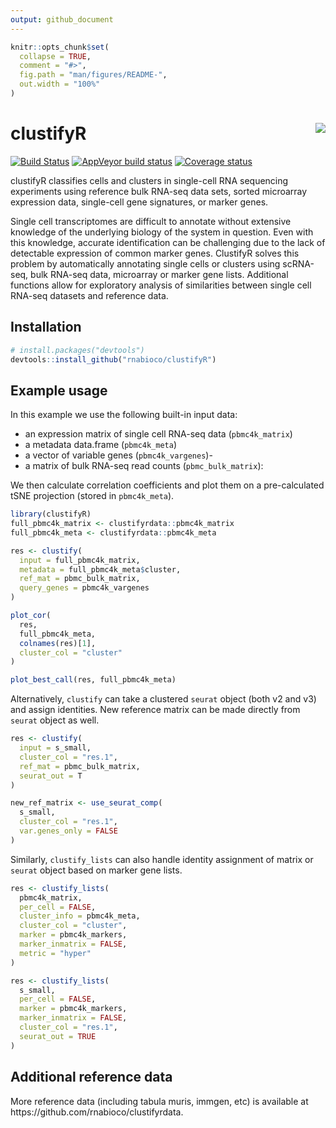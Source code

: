 ```yaml
---
output: github_document
---
```


```r
knitr::opts_chunk$set(
  collapse = TRUE,
  comment = "#>",
  fig.path = "man/figures/README-",
  out.width = "100%"
)
```

# clustifyR <img src="man/figures/logo.png" align="right">

[![Build Status](https://travis-ci.org/rnabioco/clustifyR.svg?branch=master)](https://travis-ci.org/rnabioco/clustifyR)
[![AppVeyor build status](https://ci.appveyor.com/api/projects/status/github/rnabioco/clustifyR?branch=master&svg=true)](https://ci.appveyor.com/project/rnabioco/clustifyR)
[![Coverage status](https://codecov.io/gh/rnabioco/clustifyR/branch/master/graph/badge.svg)](https://codecov.io/github/rnabioco/clustifyR?branch=master)

clustifyR classifies cells and clusters in single-cell RNA sequencing experiments using reference bulk RNA-seq data sets, sorted microarray expression data, single-cell gene signatures, or marker genes. 

Single cell transcriptomes are difficult to annotate without extensive knowledge of the underlying biology of the system in question. Even with this knowledge, accurate identification can be challenging due to the lack of detectable expression of common marker genes. ClustifyR solves this problem by automatically annotating single cells or clusters using scRNA-seq, bulk RNA-seq data, microarray or marker gene lists. Additional functions allow for exploratory analysis of similarities between single cell RNA-seq datasets and reference data.

## Installation

``` r
# install.packages("devtools")
devtools::install_github("rnabioco/clustifyR")
```

## Example usage

In this example we use the following built-in input data:

- an expression matrix of single cell RNA-seq data (`pbmc4k_matrix`)
- a metadata data.frame (`pbmc4k_meta`)
- a vector of variable genes (`pbmc4k_vargenes`)-
- a matrix of bulk RNA-seq read counts (`pbmc_bulk_matrix`):

We then calculate correlation coefficients and plot them on a pre-calculated tSNE projection (stored in `pbmc4k_meta`).

```r
library(clustifyR)
full_pbmc4k_matrix <- clustifyrdata::pbmc4k_matrix
full_pbmc4k_meta <- clustifyrdata::pbmc4k_meta

res <- clustify(
  input = full_pbmc4k_matrix,
  metadata = full_pbmc4k_meta$cluster,
  ref_mat = pbmc_bulk_matrix,
  query_genes = pbmc4k_vargenes
)

plot_cor(
  res,
  full_pbmc4k_meta,
  colnames(res)[1],
  cluster_col = "cluster"
)

plot_best_call(res, full_pbmc4k_meta)
```

Alternatively, `clustify` can take a clustered `seurat` object (both v2 and v3) and assign identities. New reference matrix can be made directly from `seurat` object as well.

```r
res <- clustify(
  input = s_small,
  cluster_col = "res.1",
  ref_mat = pbmc_bulk_matrix,
  seurat_out = T
)

new_ref_matrix <- use_seurat_comp(
  s_small,
  cluster_col = "res.1",
  var.genes_only = FALSE
)
```

Similarly, `clustify_lists` can also handle identity assignment of matrix or `seurat` object based on marker gene lists.

```r
res <- clustify_lists(
  pbmc4k_matrix,
  per_cell = FALSE,
  cluster_info = pbmc4k_meta,
  cluster_col = "cluster",
  marker = pbmc4k_markers,
  marker_inmatrix = FALSE,
  metric = "hyper"
)

res <- clustify_lists(
  s_small,
  per_cell = FALSE,
  marker = pbmc4k_markers,
  marker_inmatrix = FALSE,
  cluster_col = "res.1",
  seurat_out = TRUE
)
```

## Additional reference data

More reference data (including tabula muris, immgen, etc) is available at https://github.com/rnabioco/clustifyrdata.
